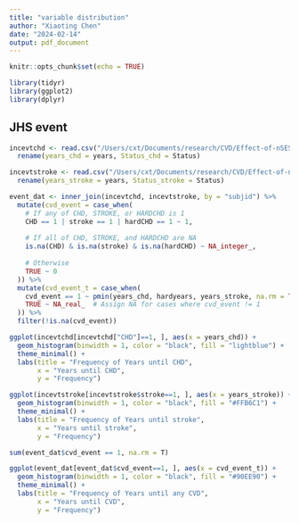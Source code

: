 ```yaml
---
title: "variable distribution"
author: "Xiaoting Chen"
date: "2024-02-14"
output: pdf_document
---
```


```r
knitr::opts_chunk$set(echo = TRUE)
```

```r
library(tidyr)
library(ggplot2)
library(dplyr)
```

## JHS event

```r
incevtchd <- read.csv("/Users/cxt/Documents/research/CVD/Effect-of-nSES-on-CVD/Data/JHS/event_files/incevtchd.csv") %>%
  rename(years_chd = years, Status_chd = Status)

incevtstroke <- read.csv("/Users/cxt/Documents/research/CVD/Effect-of-nSES-on-CVD/Data/JHS/event_files/incevtstroke.csv") %>%
  rename(years_stroke = years, Status_stroke = Status)

```

```r

event_dat <- inner_join(incevtchd, incevtstroke, by = "subjid") %>%
  mutate(cvd_event = case_when(
    # If any of CHD, STROKE, or HARDCHD is 1
    CHD == 1 | stroke == 1 | hardCHD == 1 ~ 1,
    
    # If all of CHD, STROKE, and HARDCHD are NA
    is.na(CHD) & is.na(stroke) & is.na(hardCHD) ~ NA_integer_,
    
    # Otherwise
    TRUE ~ 0
  )) %>%
  mutate(cvd_event_t = case_when(
    cvd_event == 1 ~ pmin(years_chd, hardyears, years_stroke, na.rm = TRUE),
    TRUE ~ NA_real_  # Assign NA for cases where cvd_event != 1
  )) %>%
  filter(!is.na(cvd_event))

```

```r
ggplot(incevtchd[incevtchd["CHD"]==1, ], aes(x = years_chd)) +
  geom_histogram(binwidth = 1, color = "black", fill = "lightblue") +
  theme_minimal() +
  labs(title = "Frequency of Years until CHD",
       x = "Years until CHD",
       y = "Frequency")

```

```r
ggplot(incevtstroke[incevtstroke$stroke==1, ], aes(x = years_stroke)) +
  geom_histogram(binwidth = 1, color = "black", fill = "#FFB6C1") +
  theme_minimal() +
  labs(title = "Frequency of Years until stroke",
       x = "Years until stroke",
       y = "Frequency")
```

```r
sum(event_dat$cvd_event == 1, na.rm = T)

ggplot(event_dat[event_dat$cvd_event==1, ], aes(x = cvd_event_t)) +
  geom_histogram(binwidth = 1, color = "black", fill = "#90EE90") +
  theme_minimal() +
  labs(title = "Frequency of Years until any CVD",
       x = "Years until CVD",
       y = "Frequency")
```
